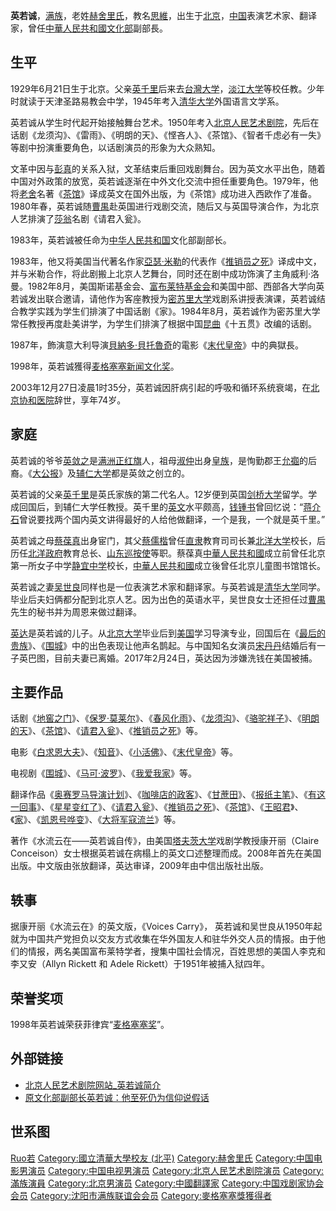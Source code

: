 {{POV|time=2017-07-18T19:49:04+00:00}} 
{{No footnotes|time=2014-08-19T19:04:04+00:00}}
{{Infobox_officeholder
| name = 英若诚
| image name = 英若诚.jpg
| width = 140
| now = 表演艺术家、翻译家
| period =
| different name = 
| Sex =男 
| place of birth ={{ROC-1928}}[[北平市|北平市]]
| date of birth = 1929年6月21日
| date of death = {{death date and age|2003|12|27|1929|6|21|}}
| place of death = {{PRC}}[[北京市|北京市]][[东城区|东城区]][[北京协和医院|协和医院]]
| nationality ={{PRC}}
| spouse = [[吳世良_(翻譯家)|吴世良]]
| party ={{CPC|19px}} 
| educate =[[清华大学|清华大学]]外文系 <span style="color: blue;">(1946-1950)</span>
}}
'''英若诚'''{{BD|1929年|6月21日|2003年|12月27日}}，[[满族|满族]]，老姓[[赫舍里氏|赫舍里氏]]，教名[[席維斯|思維]]，出生于[[北京|北京]]，[[中国|中国]]表演艺术家、翻译家，曾任[[中華人民共和國文化部|中華人民共和國文化部]]副部長。

== 生平 ==
1929年6月21日生于北京。父亲[[英千里|英千里]]后来去[[台灣大学|台灣大学]]，[[淡江大学|淡江大学]]等校任教。少年时就读于天津圣路易教会中学，1945年考入[[清华大学|清华大学]]外国语言文学系。

英若诚从学生时代起开始接触舞台艺术。1950年考入[[北京人民艺术剧院|北京人民艺术剧院]]，先后在话剧《龙须沟》、《雷雨》、《明朗的天》、《悭吝人》、《茶馆》、《智者千虑必有一失》等剧中扮演重要角色，以话剧演员的形象为大众熟知。

文革中因与[[彭真|彭真]]的关系入狱，文革结束后重回戏剧舞台。因为英文水平出色，随着中国对外政策的放宽，英若诚逐渐在中外文化交流中担任重要角色。1979年，他将[[老舍|老舍]]名著《[[茶馆_(话剧)|茶馆]]》译成英文在国外出版，为《茶馆》成功进入西欧作了准备。1980年春，英若诚随[[曹禺|曹禺]]赴英国进行戏剧交流，随后又与英国导演合作，为北京人艺排演了[[莎士比亚|莎翁]]名剧《请君入瓮》。

1983年，英若诚被任命为[[中华人民共和国|中华人民共和国]]文化部副部长。

1983年，他又将美国当代著名作家[[亞瑟·米勒|亞瑟·米勒]]的代表作《[[推销员之死|推销员之死]]》译成中文，并与米勒合作，将此剧搬上北京人艺舞台，同时还在剧中成功饰演了主角威利·洛曼。1982年8月，美国斯诺基金会、[[富布赖特项目|富布莱特基金会]]和美国中部、西部各大学向英若诚发出联合邀请，请他作为客座教授为[[密苏里大学|密苏里大学]]戏剧系讲授表演课，英若诚结合教学实践为学生们排演了中国话剧《家》。1984年8月，英若诚作为密苏里大学常任教授再度赴美讲学，为学生们排演了根据中国[[昆曲|昆曲]]《十五贯》改编的话剧。

1987年，飾演意大利导演[[貝納多·貝托魯奇|貝納多·貝托魯奇]]的電影《[[末代皇帝_(电影)|末代皇帝]]》中的典獄長。

1998年，英若诚獲得[[麦格塞塞奖|麦格塞塞新闻文化奖]]。

2003年12月27日凌晨1时35分，英若诚因肝病引起的呼吸和循环系统衰竭，在[[北京协和医院|北京协和医院]]辞世，享年74岁。

==家庭==
英若诚的爷爷[[英敛之|英敛之]]是[[满洲|满洲]][[正红旗|正红旗]]人，祖母[[淑仲|淑仲]]出身[[皇族|皇族]]，是恂勤郡王[[允禵|允禵]]的后裔。《[[大公报|大公报]]》及[[辅仁大学|辅仁大学]]都是英敛之创立的。

英若诚的父亲[[英千里|英千里]]是英氏家族的第二代名人。12岁便到英国[[剑桥大学|剑桥大学]]留学。学成回国后，到辅仁大学任教授。英千里的[[英文|英文]]水平颇高，[[钱锺书|钱锺书]]曾回忆说：“[[蒋介石|蒋介石]]曾说要找两个国内英文讲得最好的人给他做翻译，一个是我，一个就是英千里。”

英若诚之母[[蔡葆真|蔡葆真]]出身宦门，其父[[蔡儒楷|蔡儒楷]]曾任[[直隶|直隶]]教育司司长兼[[北洋大学|北洋大学]]校长，后历任[[北洋政府|北洋政府]]教育总长、[[山东|山东]][[巡按使|巡按使]]等职。蔡葆真[[中華人民共和國|中華人民共和國]]成立前曾任北京第一所女子中学[[静宜中学|静宜中学]]校长，[[中華人民共和國|中華人民共和國]]成立後曾任北京儿童图书馆馆长。

英若诚之妻[[吴世良|吴世良]]同样也是一位表演艺术家和翻译家。与英若诚是[[清华大学|清华大学]]同学。毕业后夫妇俩都分配到北京人艺。因为出色的英语水平，吴世良女士还担任过[[曹禺|曹禺]]先生的秘书并为周恩来做过翻译。

[[英达|英达]]是英若诚的儿子。从[[北京大学|北京大学]]毕业后到[[美国|美国]]学习导演专业，回国后在《[[最後的貴族|最后的贵族]]》、《[[围城_(电视剧)|围城]]》中的出色表现让他声名鹊起。与中国知名女演员[[宋丹丹|宋丹丹]]结婚后有一子英巴图，目前夫妻已离婚。2017年2月24日，英达因为涉嫌洗钱在美国被捕。

== 主要作品 ==
话剧《[[地窖之门|地窖之门]]》、《[[保罗·莫莱尔|保罗·莫莱尔]]》、《[[春风化雨|春风化雨]]》、《[[龙须沟|龙须沟]]》、《[[骆驼祥子|骆驼祥子]]》、《[[明朗的天|明朗的天]]》、《[[茶馆_(话剧)|茶馆]]》、《[[请君入瓮|请君入瓮]]》、《[[推销员之死|推销员之死]]》等。

电影《[[白求恩大夫|白求恩大夫]]》、《[[知音|知音]]》、《[[小活佛|小活佛]]》、《[[末代皇帝_(电影)|末代皇帝]]》等。

电视剧《[[围城_(电视剧)|围城]]》、《[[马可波罗_(电视短剧)|马可·波罗]]》、《[[我爱我家_(家庭情景喜剧)|我爱我家]]》等。

翻译作品《[[奥赛罗马导演计划|奥赛罗马导演计划]]》、《[[咖啡店的政客|咖啡店的政客]]》、《[[甘蔗田|甘蔗田]]》、《[[报纸主笔|报纸主笔]]》、《[[有这一回事|有这一回事]]》、《[[星星变红了|星星变红了]]》、《[[请君入瓮|请君入瓮]]》、《[[推销员之死|推销员之死]]》、《[[茶馆_(话剧)|茶馆]]》、《[[王昭君|王昭君]]》、《[[家|家]]》、《[[凯恩号哗变|凯恩号哗变]]》、《[[科利奧蘭納斯|大将军寇流兰]]》等。

著作《水流云在——英若诚自传》，由美国[[塔夫茨大学|塔夫茨大学]]戏剧学教授康开丽（Claire Conceison）女士根据英若诚在病榻上的英文口述整理而成。2008年首先在美国出版。中文版由张放翻译，英达审译，2009年由中信出版社出版。

== 轶事 ==
据康开丽《水流云在》的英文版，《Voices Carry》， 英若诚和吴世良从1950年起就为中国共产党担负以交友方式收集在华外国友人和驻华外交人员的情报。由于他们的情报，两名美国富布莱特学者，搜集中国社会情况，百姓思想的美国人李克和李又安（Allyn Rickett 和 Adele Rickett）于1951年被捕入狱四年。{{Citation needed||time=2021-05-06}}

== 荣誉奖项 ==
1998年英若诚荣获菲律宾“[[麦格塞塞奖|麦格塞塞奖]]”。

== 外部链接 ==
* [https://web.archive.org/web/20160312131412/http://bjry.com/main.asp?url=stars%2Fcontent.asp%3Fstarsid%3D42 北京人民艺术剧院网站_英若诚简介]
* [http://news.ifeng.com/history/zhongguoxiandaishi/detail_2012_02/02/12255127_1.shtml 原文化部副部长英若诚：他至死仍为信仰说假话] {{Wayback|url=http://news.ifeng.com/history/zhongguoxiandaishi/detail_2012_02/02/12255127_1.shtml |date=20190816085259 }}

== 世系图 ==
<center>
{{familytree/start|style=font: 85% sans-serif;}}
{{familytree| | | | | | | | | | | | | | | | | | | | | |,|-|-|-|.|}}
{{familytree| | | | | | | | | | | | | | | | | | | | | Lz | | Md |Lz=英敛之|Md=[[英木狄|英木狄]]}}
{{familytree| | | | | | | | | | | | | | | | | | | | | |)|-|-|-|.|}}
{{familytree| | | | | | | | | | | | | | | | | | | | | Ql | | Yi |Ql=[[英千里|英千里]]|Yi=[[英茵|英茵]]}}
{{familytree| |,|-|-|-|v|-|-|-|v|-|-|-|-|-|-|-|v|-|-|-|^|-|-|-|v|-|-|-|v|-|-|-|v|-|-|-|v|-|-|-|.| |}}
{{familytree| Qx | | Rj | | Rq | | | | | | Rc | | | | | | Ro | | Ra | | Rs | | Rz | | Rx | | | | |Qx=[[英若雅|英若雅]]|Rj=[[英若敬|英若敬]]|Rq=[[英若勤|英若勤]]|Rc=[[英若诚|英若诚]]|Ro=[[英若聪|英若聪]]|Ra=[[英若采|英若采]]|Rs=[[英若识|英若识]]|Rz=[[英若智|英若智]]|Rx=[[英若娴|英若娴]]}}
{{familytree| | | | | |,|-|-|-|(| | | |,|-|-|-|(| | | |,|-|-|-|(| | | |,|-|-|-|(|}}
{{familytree| | | | | Ji | | Mi | | Xl | | Da | | Zh | | Fa | | Ni | | Yu |Ji=[[英健|英健]]|Mi=[[英明|英明]]|Xl=[[英小乐|英小乐]]|Da=[[英达|英达]]|Zh=[[英壮|英壮]]|Fa=[[英凡|英凡]]|Ni=[[英宁|英宁]]|Yu=[[英悦|英悦]]|=[[英|英]]|=[[英|英]]]}}
{{familytree| | | | | | | | | | | | | |,|-|-|-|(}}
{{familytree| | | | | | | | | | | | | Bt | | Rd |Bt=[[英巴图|英巴图]]|Rd=[[英如镝|英如镝]]}}
{{familytree/end}}
</center>

{{中国戏剧家协会第四届理事会}}

{{Authority control}}
{{DEFAULTSORT:Ying}}
[[Category:英姓|Ruo若]]
[[Category:國立清華大學校友_(北平)|Category:國立清華大學校友 (北平)]]
[[Category:赫舍里氏|Category:赫舍里氏]]
[[Category:中国电影男演员|Category:中国电影男演员]]
[[Category:中国电视男演员|Category:中国电视男演员]]
[[Category:北京人民艺术剧院演员|Category:北京人民艺术剧院演员]]
[[Category:滿族演員|Category:滿族演員]]
[[Category:北京男演员|Category:北京男演员]]
[[Category:中國翻譯家|Category:中國翻譯家]]
[[Category:中国戏剧家协会会员|Category:中国戏剧家协会会员]]
[[Category:沈阳市满族联谊会会员|Category:沈阳市满族联谊会会员]]
[[Category:麥格塞塞獎獲得者|Category:麥格塞塞獎獲得者]]